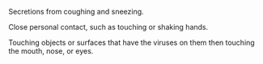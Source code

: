 Secretions from coughing and sneezing.

Close personal contact, such as touching or shaking hands.

Touching objects or surfaces that have the viruses on them then touching the mouth, nose, or eyes.
